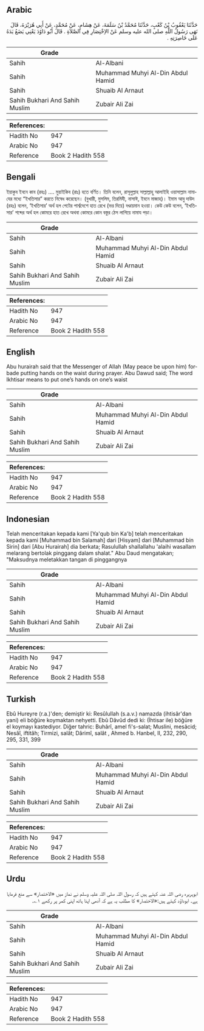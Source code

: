 ## Arabic


<div dir="rtl" lang="ar" style={{fontSize:'larger',backgroundColor:'#f8f9fa',padding:20}}>
حَدَّثَنَا يَعْقُوبُ بْنُ كَعْبٍ، حَدَّثَنَا مُحَمَّدُ بْنُ سَلَمَةَ، عَنْ هِشَامٍ، عَنْ مُحَمَّدٍ، عَنْ أَبِي هُرَيْرَةَ، قَالَ نَهَى رَسُولُ اللَّهِ صلى الله عليه وسلم عَنْ الاِخْتِصَارِ فِي الصَّلاَةِ ‏.‏ قَالَ أَبُو دَاوُدَ يَعْنِي يَضَعُ يَدَهُ عَلَى خَاصِرَتِهِ ‏.‏
</div>
<div style={{backgroundColor:'#f8f9fa',padding:20, marginBottom: 10}}><table> <thead> <tr> <th>Grade</th> <th></th> </tr> </thead> <tbody> <tr><td>Sahih</td><td>Al-Albani</td></tr><tr><td>Sahih</td><td>Muhammad Muhyi Al-Din Abdul Hamid</td></tr><tr><td>Sahih</td><td>Shuaib Al Arnaut</td></tr><tr><td>Sahih Bukhari And Sahih Muslim</td><td>Zubair Ali Zai</td></tr></tbody></table><table> <thead> <tr> <th>References:</th> <th></th> </tr> </thead> <tbody><tr><td>Hadith No</td><td>947</td></tr><tr><td>Arabic No</td><td>947</td></tr><tr><td>Reference</td><td>Book 2 Hadith 558</td></tr></tbody></table></div>

## Bengali


<div dir="ltr" lang="bn" style={{fontSize:'larger',backgroundColor:'#f8f9fa',padding:20}}>
ইয়াকুব ইবনে কাব (রহঃ) .... মুয়াইকিব (রাঃ) হতে বর্ণিত। তিনি বলেন, রাসূলুল্লাহ সাল্লাল্লাহু আলাইহি ওয়াসাল্লাম নামাযের মধ্যে “ইখতিসার” করতে নিষেধ করেছেন। (বুখারী, মুসলিম, তিরমিযী, নাসাঈ, ইবনে মাজাহ)। ইমাম আবু দাউদ (রহঃ) বলেন, ‘ইখতিসার’ অর্থ হল পেটের পার্শ্বদেশে হাত রেখে (ভর দিয়ে) দণ্ডায়মান হওয়া। কেউ কেউ বলেন, ‘ইখতিসার’ শব্দের অর্থ হল কোমরে হাত রেখে অথবা কোমরে কোন বস্তুর ঠেস লাগিয়ে নামায পড়া।
</div>
<div style={{backgroundColor:'#f8f9fa',padding:20, marginBottom: 10}}><table> <thead> <tr> <th>Grade</th> <th></th> </tr> </thead> <tbody> <tr><td>Sahih</td><td>Al-Albani</td></tr><tr><td>Sahih</td><td>Muhammad Muhyi Al-Din Abdul Hamid</td></tr><tr><td>Sahih</td><td>Shuaib Al Arnaut</td></tr><tr><td>Sahih Bukhari And Sahih Muslim</td><td>Zubair Ali Zai</td></tr></tbody></table><table> <thead> <tr> <th>References:</th> <th></th> </tr> </thead> <tbody><tr><td>Hadith No</td><td>947</td></tr><tr><td>Arabic No</td><td>947</td></tr><tr><td>Reference</td><td>Book 2 Hadith 558</td></tr></tbody></table></div>

## English


<div dir="ltr" lang="en" style={{fontSize:'larger',backgroundColor:'#f8f9fa',padding:20}}>
Abu hurairah said that the Messenger of Allah (May peace be upon him) forbade putting hands on the waist during prayer. Abu Dawud said; The word Ikhtisar means to put one’s hands on one’s waist
</div>
<div style={{backgroundColor:'#f8f9fa',padding:20, marginBottom: 10}}><table> <thead> <tr> <th>Grade</th> <th></th> </tr> </thead> <tbody> <tr><td>Sahih</td><td>Al-Albani</td></tr><tr><td>Sahih</td><td>Muhammad Muhyi Al-Din Abdul Hamid</td></tr><tr><td>Sahih</td><td>Shuaib Al Arnaut</td></tr><tr><td>Sahih Bukhari And Sahih Muslim</td><td>Zubair Ali Zai</td></tr></tbody></table><table> <thead> <tr> <th>References:</th> <th></th> </tr> </thead> <tbody><tr><td>Hadith No</td><td>947</td></tr><tr><td>Arabic No</td><td>947</td></tr><tr><td>Reference</td><td>Book 2 Hadith 558</td></tr></tbody></table></div>

## Indonesian


<div dir="ltr" lang="id" style={{fontSize:'larger',backgroundColor:'#f8f9fa',padding:20}}>
Telah menceritakan kepada kami [Ya'qub bin Ka'b] telah menceritakan kepada kami [Muhammad bin Salamah] dari [Hisyam] dari [Muhammad bin Sirin] dari [Abu Hurairah] dia berkata; Rasulullah shallallahu 'alaihi wasallam melarang bertolak pinggang dalam shalat." Abu Daud mengatakan; "Maksudnya meletakkan tangan di pinggangnya
</div>
<div style={{backgroundColor:'#f8f9fa',padding:20, marginBottom: 10}}><table> <thead> <tr> <th>Grade</th> <th></th> </tr> </thead> <tbody> <tr><td>Sahih</td><td>Al-Albani</td></tr><tr><td>Sahih</td><td>Muhammad Muhyi Al-Din Abdul Hamid</td></tr><tr><td>Sahih</td><td>Shuaib Al Arnaut</td></tr><tr><td>Sahih Bukhari And Sahih Muslim</td><td>Zubair Ali Zai</td></tr></tbody></table><table> <thead> <tr> <th>References:</th> <th></th> </tr> </thead> <tbody><tr><td>Hadith No</td><td>947</td></tr><tr><td>Arabic No</td><td>947</td></tr><tr><td>Reference</td><td>Book 2 Hadith 558</td></tr></tbody></table></div>

## Turkish


<div dir="ltr" lang="tr" style={{fontSize:'larger',backgroundColor:'#f8f9fa',padding:20}}>
Ebû Hureyre (r.a.)'den; demiştir ki: Resûlullah (s.a.v.) namazda (ihtisâr'dan yani) eli böğüre koymaktan nehyetti. Ebû Dâvûd dedi ki: (İhtisar ile) böğüre el koymayı kastediyor. Diğer tahric: Buhârî, amel fi's-salat; Muslini, mesâcid; Nesâî, iftitâh; Tirmizi, salât; Dârimî, salât , Ahmed b. Hanbel, II, 232, 290, 295, 331, 399
</div>
<div style={{backgroundColor:'#f8f9fa',padding:20, marginBottom: 10}}><table> <thead> <tr> <th>Grade</th> <th></th> </tr> </thead> <tbody> <tr><td>Sahih</td><td>Al-Albani</td></tr><tr><td>Sahih</td><td>Muhammad Muhyi Al-Din Abdul Hamid</td></tr><tr><td>Sahih</td><td>Shuaib Al Arnaut</td></tr><tr><td>Sahih Bukhari And Sahih Muslim</td><td>Zubair Ali Zai</td></tr></tbody></table><table> <thead> <tr> <th>References:</th> <th></th> </tr> </thead> <tbody><tr><td>Hadith No</td><td>947</td></tr><tr><td>Arabic No</td><td>947</td></tr><tr><td>Reference</td><td>Book 2 Hadith 558</td></tr></tbody></table></div>

## Urdu


<div dir="rtl" lang="ur" style={{fontSize:'larger',backgroundColor:'#f8f9fa',padding:20}}>
ابوہریرہ رضی اللہ عنہ کہتے ہیں کہ رسول اللہ صلی اللہ علیہ وسلم نے نماز میں «الاختصار» سے منع فرمایا ہے۔ ابوداؤد کہتے ہیں:«الاختصار» کا مطلب یہ ہے کہ آدمی اپنا ہاتھ اپنی کمر پر رکھے ۱؎۔
</div>
<div style={{backgroundColor:'#f8f9fa',padding:20, marginBottom: 10}}><table> <thead> <tr> <th>Grade</th> <th></th> </tr> </thead> <tbody> <tr><td>Sahih</td><td>Al-Albani</td></tr><tr><td>Sahih</td><td>Muhammad Muhyi Al-Din Abdul Hamid</td></tr><tr><td>Sahih</td><td>Shuaib Al Arnaut</td></tr><tr><td>Sahih Bukhari And Sahih Muslim</td><td>Zubair Ali Zai</td></tr></tbody></table><table> <thead> <tr> <th>References:</th> <th></th> </tr> </thead> <tbody><tr><td>Hadith No</td><td>947</td></tr><tr><td>Arabic No</td><td>947</td></tr><tr><td>Reference</td><td>Book 2 Hadith 558</td></tr></tbody></table></div>
